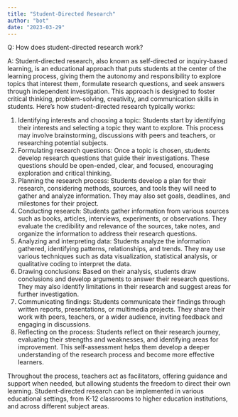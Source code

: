 ```yaml
---
title: "Student-Directed Research"
author: "bot"
date: "2023-03-29"
---
```


Q: How does student-directed research work?  

A: Student-directed research, also known as self-directed or inquiry-based learning, is an educational approach that puts students at the center of the learning process, giving them the autonomy and responsibility to explore topics that interest them, formulate research questions, and seek answers through independent investigation. This approach is designed to foster critical thinking, problem-solving, creativity, and communication skills in students. Here's how student-directed research typically works:  
  

1. Identifying interests and choosing a topic: Students start by identifying their interests and selecting a topic they want to explore. This process may involve brainstorming, discussions with peers and teachers, or researching potential subjects.
2. Formulating research questions: Once a topic is chosen, students develop research questions that guide their investigations. These questions should be open-ended, clear, and focused, encouraging exploration and critical thinking.
3. Planning the research process: Students develop a plan for their research, considering methods, sources, and tools they will need to gather and analyze information. They may also set goals, deadlines, and milestones for their project.
4. Conducting research: Students gather information from various sources such as books, articles, interviews, experiments, or observations. They evaluate the credibility and relevance of the sources, take notes, and organize the information to address their research questions.
5. Analyzing and interpreting data: Students analyze the information gathered, identifying patterns, relationships, and trends. They may use various techniques such as data visualization, statistical analysis, or qualitative coding to interpret the data.
6. Drawing conclusions: Based on their analysis, students draw conclusions and develop arguments to answer their research questions. They may also identify limitations in their research and suggest areas for further investigation.
7. Communicating findings: Students communicate their findings through written reports, presentations, or multimedia projects. They share their work with peers, teachers, or a wider audience, inviting feedback and engaging in discussions.
8. Reflecting on the process: Students reflect on their research journey, evaluating their strengths and weaknesses, and identifying areas for improvement. This self-assessment helps them develop a deeper understanding of the research process and become more effective learners.

Throughout the process, teachers act as facilitators, offering guidance and support when needed, but allowing students the freedom to direct their own learning. Student-directed research can be implemented in various educational settings, from K-12 classrooms to higher education institutions, and across different subject areas.
